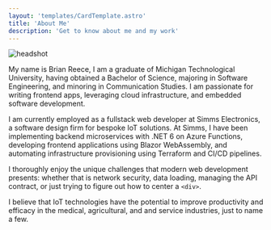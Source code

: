 ```yaml
---
layout: 'templates/CardTemplate.astro'
title: 'About Me'
description: 'Get to know about me and my work'
---
```



<section class={styles.about}>

<img alt='headshot' src='/headshot.jpg' />

<div>

My name is Brian Reece, I am a graduate of Michigan Technological University,
having obtained a Bachelor of Science, majoring in Software Engineering, and
minoring in Communication Studies. I am passionate for writing frontend apps,
leveraging cloud infrastructure, and embedded software development.

I am currently employed as a fullstack web developer at Simms Electronics,
a software design firm for bespoke IoT solutions. At Simms, I have been
implementing backend microservices with .NET 6 on Azure Functions, developing
frontend applications using Blazor WebAssembly, and automating infrastructure
provisioning using Terraform and CI/CD pipelines.

I thoroughly enjoy the unique challenges that modern web development presents:
whether that is network security, data loading, managing the API contract, or
just trying to figure out how to center a `<div>`.

I believe that IoT technologies have the potential to improve productivity and
efficacy in the medical, agricultural, and and service industries, just to name
a few.

</div>

</section>

